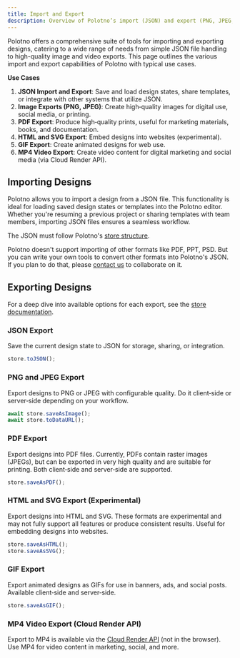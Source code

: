 ```yaml
---
title: Import and Export
description: Overview of Polotno’s import (JSON) and export (PNG, JPEG, PDF, HTML, SVG, GIF, MP4) options
---
```


Polotno offers a comprehensive suite of tools for importing and exporting designs, catering to a wide range of needs from simple JSON file handling to high-quality image and video exports. This page outlines the various import and export capabilities of Polotno with typical use cases.

**Use Cases**

1. **JSON Import and Export**: Save and load design states, share templates, or integrate with other systems that utilize JSON.
2. **Image Exports (PNG, JPEG)**: Create high‑quality images for digital use, social media, or printing.
3. **PDF Export**: Produce high‑quality prints, useful for marketing materials, books, and documentation.
4. **HTML and SVG Export**: Embed designs into websites (experimental).
5. **GIF Export**: Create animated designs for web use.
6. **MP4 Video Export**: Create video content for digital marketing and social media (via Cloud Render API).

## Importing Designs

Polotno allows you to import a design from a JSON file. This functionality is ideal for loading saved design states or templates into the Polotno editor. Whether you're resuming a previous project or sharing templates with team members, importing JSON files ensures a seamless workflow.

The JSON must follow Polotno's [store structure](https://polotno.com/docs/store-overview).

Polotno doesn't support importing of other formats like PDF, PPT, PSD. But you can write your own tools to convert other formats into Polotno's JSON. If you plan to do that, please [contact us](https://polotno.com/contact) to collaborate on it.

## Exporting Designs

For a deep dive into available options for each export, see the [store documentation](https://polotno.com/docs/store-overview).

### JSON Export

Save the current design state to JSON for storage, sharing, or integration.

```ts
store.toJSON();
```

### PNG and JPEG Export

Export designs to PNG or JPEG with configurable quality. Do it client‑side or server‑side depending on your workflow.

```ts
await store.saveAsImage();
await store.toDataURL();
```

### PDF Export

Export designs into PDF files. Currently, PDFs contain raster images (JPEGs), but can be exported in very high quality and are suitable for printing. Both client‑side and server‑side are supported.

```ts
store.saveAsPDF();
```

### HTML and SVG Export (Experimental)

Export designs into HTML and SVG. These formats are experimental and may not fully support all features or produce consistent results. Useful for embedding designs into websites.

```ts
store.saveAsHTML();
store.saveAsSVG();
```

### GIF Export

Export animated designs as GIFs for use in banners, ads, and social posts. Available client‑side and server‑side.

```ts
store.saveAsGIF();
```

### MP4 Video Export (Cloud Render API)

Export to MP4 is available via the [Cloud Render API](https://polotno.com/docs/cloud-render) (not in the browser). Use MP4 for video content in marketing, social, and more.


